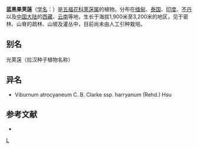 {{Speciesbox
| taxon = Viburnum atrocyaneum
| image = Viburnum atrocyaneum (32786650082).jpg
| binomial_authority = C. B. Clarke
| subdivision_ranks =[[亚种|亚种]]
| subdivision =
* 蓝黑果荚蒾 ''V. a.'' subsp. ''atrocyaneum''
* [[毛枝荚蒾|毛枝荚蒾]] ''V. a.'' subsp. ''harryanum''
}}

'''蓝黑果荚蒾'''（[[学名|学名]]：{{lang|la|''Viburnum atrocyaneum''}}）是[[五福花科|五福花科]][[荚蒾属|荚蒾属]]的植物。分布在[[缅甸|缅甸]]、[[泰国|泰国]]、[[印度|印度]]、[[不丹|不丹]]以及[[中国大陆|中国大陆]]的[[西藏|西藏]]、[[云南|云南]]等地，生长于海拔1,900米至3,200米的地区，见于密林、山脊的疏林、山坡及灌丛中，目前尚未由人工引种栽培。

== 别名 ==
光荚蒾（拉汉种子植物名称）

== 异名 ==
* Viburnum atrocyaneum C. B. Clarke ssp. harryanum (Rehd.) Hsu

== 参考文献 ==
<div class="references-small">
* {{cite web| url =http://www.bioinfo.cn/db05/KmzwSpecies.php?action=view&id=23702| title =蓝黑果荚蒾（原亚种）| work =《中国高等植物数据库全库》| publisher =中国科学院微生物研究所| author =昆明植物研究所| accessdate =2009-02-25| deadurl =yes| archiveurl =https://web.archive.org/web/20160305064546/http://www.bioinfo.cn/db05/KmzwSpecies.php?action=view&id=23702| archivedate =2016-03-05}}
</div>

{{taxonbar}}

[[Category:荚蒾属|L]]